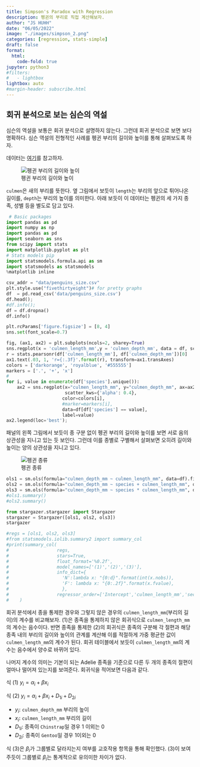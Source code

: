 ```yaml
---
title: Simpson's Paradox with Regression
description: 펭귄의 부리로 직접 계산해보자. 
author: "JS HUHH"
date: "06/05/2022"
image: "./images/simpson_2.png"
categories: [regression, stats-simple]
draft: false
format:
  html:
    code-fold: true
jupyter: python3
#filters:
#   - lightbox
lightbox: auto
#margin-header: subscribe.html
---
```


## 회귀 분석으로 보는 심슨의 역설 

심슨의 역설을 보통은 회귀 분석으로 설명하지 않는다. 그런데 회귀 분석으로 보면 보다 명확하다. 심슨 역설의 전형적인 사례를 펭귄 부리의 길이와 높이를 통해 살펴보도록 하자.

:::{ .column-margin }
데이터는 [여기](https://towardsdatascience.com/the-curious-case-of-simpsons-paradox-6f178548d7e8)를 참고하자.

![펭귄 부리의 길이와 높이](https://user-images.githubusercontent.com/39834789/86522451-84949f00-be38-11ea-9555-6409579f3b58.png){}
:::

 `culmen`은 새의 부리를 뜻한다. 옆 그림에서 보듯이 `length`는 부리의 앞으로 튀어나온 길이를, `depth`는 부리의 높이를 의미한다. 아래 보듯이 이 데이터는 펭귄의 세 가지 종족, 성별 등을 별도로 담고 있다.

```python
 # Basic packages
import pandas as pd 
import numpy as np
import pandas as pd
import seaborn as sns
from scipy import stats
import matplotlib.pyplot as plt
# Stats models pip 
import statsmodels.formula.api as sm
import statsmodels as statsmodels
%matplotlib inline

csv_addr = "data/penguins_size.csv"
plt.style.use("fivethirtyeight")# for pretty graphs
df  = pd.read_csv('data/penguins_size.csv')
df.head();
#df.info();
df = df.dropna()
df.info()
```

```python
plt.rcParams['figure.figsize'] = [8, 4]
sns.set(font_scale=0.7)

fig, (ax1, ax2) = plt.subplots(ncols=2, sharey=True)
sns.regplot(x = 'culmen_length_mm',y = 'culmen_depth_mm', data = df, scatter_kws={'alpha': 0.4}, ax=ax1)
r = stats.pearsonr(df['culmen_length_mm'], df['culmen_depth_mm'])[0]
ax1.text(.03, 1, 'r={:.3f}'.format(r), transform=ax1.transAxes)
colors = ['darkorange', 'royalblue', '#555555']
markers = ['.', '+', 'x']
#
for i, value in enumerate(df['species'].unique()):
    ax2 = sns.regplot(x="culmen_length_mm", y="culmen_depth_mm", ax=ax2,
                      scatter_kws={'alpha': 0.4},
                     color=colors[i],
                     #marker=markers[i],                      
                     data=df[df['species'] == value],
                     label=value)
ax2.legend(loc='best');
```

패널의 왼쪽 그림에서 보듯이 종 구분 없이 펭귄 부리의 길이와 높이를 보면 서로 음의 상관성을 지니고 있는 듯 보인다. 그런데 이를 종별로 구별해서 살펴보면 오히려 길이와 높이는 양의 상관성을 지니고 있다. 

:::{ .column-margin }
![펭귄 종류](https://user-images.githubusercontent.com/39834789/86522450-7f375480-be38-11ea-9437-9fd2a382aa7b.png){}
:::

```python
ols1 = sm.ols(formula="culmen_depth_mm ~ culmen_length_mm", data=df).fit(use_t=True)
ols2 = sm.ols(formula="culmen_depth_mm ~ species + culmen_length_mm", data=df).fit(use_t=True)
ols3 = sm.ols(formula="culmen_depth_mm ~ species * culmen_length_mm", data=df).fit(use_t=True)
#ols1.summary()
#ols2.summary()

from stargazer.stargazer import Stargazer
stargazer = Stargazer([ols1, ols2, ols3])
stargazer

#regs = [ols1, ols2, ols3]
#from statsmodels.iolib.summary2 import summary_col
#print(summary_col(
#                  regs,
#                  stars=True, 
#                  float_format='%0.2f',
#                  model_names=['(1)','(2)','(3)'],
#                  info_dict={
#                    'N':lambda x: "{0:d}".format(int(x.nobs)), 
#                    'F': lambda x: "{0:.2f}".format(x.fvalue),
#                    }, 
#                  regressor_order=['Intercept','culmen_length_mm','secies'])
#    )
```

회귀 분석에서 종을 통제한 경우와 그렇지 않은 경우의 `culmen_length_mm`(부리의 길이)의 계수를 비교해보자. (1)은 종족을 통제하지 않은 회귀식으로 `culmen_length_mm`의 계수는 음수이다. 반면 종족을 통제한 (2)의 회귀식은 종족의 구분해 각 절편과 해당 종족 내의 부리의 길이와 높이의 관계를 계산해 이를 적절하게 가중 평균한 값이 `culmen_length_mm`의 계수가 된다. 회귀 테이블에서 보듯이 `culmen_length_mm`의 계수는 음수에서 양수로 바뀌어 있다. 

:::{ .column-margin }
나머지 계수의 의미는 기본이 되는 Adelie 종족을 기준으로 다른 두 개의 종족의 절편이 얼마나 떨어져 있는지를 보여준다. 회귀식을 적어보면 다음과 같다. 

식 (1) $y_i = \alpha_i + \beta x_i$

식 (2) $y_i = \alpha_i + \beta x_i + D_{1i} + D_{2i}$

- $y_i$: `culmen_depth_mm` 부리의 높이 
- $x_i$: `culmen_length_mm` 부리의 길이
- $D_{1i}$: 종족이 `Chinstrap`일 경우 1 이외는 0 
- $D_{2i}$: 종족이 `Gentoo`일 경우 1이외는 0

식 (3)은 $\beta_i$가 그룹별로 달라지는지 여부를 교호작용 항목을 통해 확인했다. (3)이 보여주듯이 그룹별로 $\beta_i$는 통계적으로 유의미한 차이가 없다. 
:::